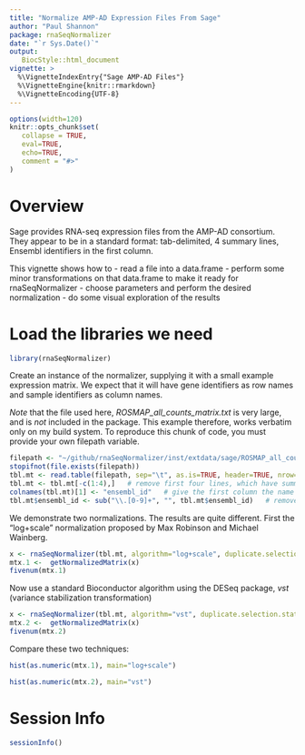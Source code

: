 ```yaml
---
title: "Normalize AMP-AD Expression Files From Sage"
author: "Paul Shannon"
package: rnaSeqNormalizer
date: "`r Sys.Date()`"
output:
   BiocStyle::html_document
vignette: >
  %\VignetteIndexEntry{"Sage AMP-AD Files"}
  %\VignetteEngine{knitr::rmarkdown}
  %\VignetteEncoding{UTF-8}
---
```


<style>
.main-container { width: 1200px; max-width:2800px;}
</style>


```r
options(width=120)
knitr::opts_chunk$set(
   collapse = TRUE,
   eval=TRUE,
   echo=TRUE,
   comment = "#>"
)
```


# Overview

Sage provides RNA-seq expression files from the AMP-AD consortium.  They appear to be
in a standard format: tab-delimited, 4 summary lines, Ensembl identifiers in the first
column.

This vignette shows how to
  - read a file into a data.frame
  - perform some minor transformations on that data.frame to make it ready for
    rnaSeqNormalizer
  - choose parameters and perform the desired normalization
  - do some visual exploration of the results

# Load the libraries we need

```r
library(rnaSeqNormalizer)
```

Create an instance of the normalizer, supplying it with a small example expression matrix.  We expect
that it will have gene identifiers as row names and sample identifiers as column names.

*Note* that the file used here, _ROSMAP_all_counts_matrix.txt_ is very large, and is *not* included
in the package.   This example therefore, works verbatim only on my build system.  To reproduce
this chunk of code, you must provide your own filepath variable.

```r
filepath <- "~/github/rnaSeqNormalizer/inst/extdata/sage/ROSMAP_all_counts_matrix.txt"
stopifnot(file.exists(filepath))
tbl.mt <- read.table(filepath, sep="\t", as.is=TRUE, header=TRUE, nrow=-1)
tbl.mt <- tbl.mt[-c(1:4),]   # remove first four lines, which have summary statistics
colnames(tbl.mt)[1] <- "ensembl_id"   # give the first column the name we expect
tbl.mt$ensembl_id <- sub("\\.[0-9]+", "", tbl.mt$ensembl_id)   # remove version suffixes from the ids
```

We demonstrate two normalizations.  The results are quite different.  First the "log+scale"
normalization proposed by Max Robinson and Michael Wainberg.

```r
x <- rnaSeqNormalizer(tbl.mt, algorithm="log+scale", duplicate.selection.statistic="mean")
mtx.1 <-  getNormalizedMatrix(x)
fivenum(mtx.1)
```

Now use a standard Bioconductor algorithm using the DESeq package, *vst* (variance stabilization transformation)
```r
x <- rnaSeqNormalizer(tbl.mt, algorithm="vst", duplicate.selection.statistic="sd")
mtx.2 <-  getNormalizedMatrix(x)
fivenum(mtx.2)
```

Compare these two techniques:
```r
hist(as.numeric(mtx.1), main="log+scale")
```
```r
hist(as.numeric(mtx.2), main="vst")
```


# Session Info

```r
sessionInfo()
````

